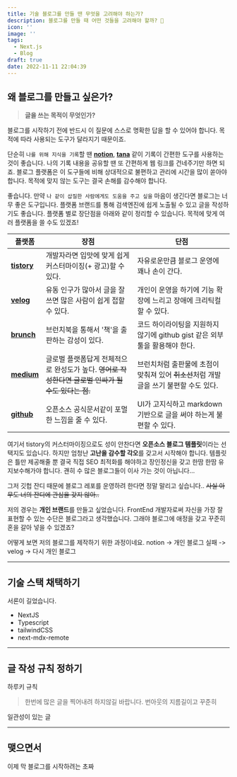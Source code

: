 ```yaml
---
title: 기술 블로그를 만들 땐 무엇을 고려해야 하는가?
description: 블로그를 만들 때 어떤 것들을 고려해야 할까? 🤔
icon: ''
image: ''
tags:
  - Next.js
  - Blog
draft: true
date: 2022-11-11 22:04:39
---
```


## 왜 블로그를 만들고 싶은가?

> **글을 쓰는 목적이 무엇인가?**

블로그를 시작하기 전에 반드시 이 질문에 스스로 명확한 답을 할 수 있어야 합니다.
목적에 따라 사용되는 도구가 달라지기 때문이죠.

단순히 `나를 위해 지식을 기록`할 땐 [**notion**](https://www.notion.so/), [**tana**](https://tana.inc/) 같이 기록이 간편한 도구를 사용하는 것이 좋습니다.
나의 기록 내용을 공유할 땐 또 간편하게 웹 링크를 건네주기만 하면 되죠.
블로그 플랫폼은 이 도구들에 비해 상대적으로 불편하고 관리에 시간을 많이 쏟아야 합니다.
목적에 맞지 않는 도구는 결국 손해를 감수해야 합니다.

좋습니다. 만약 `나 같이 삽질한 사람에게도 도움을 주고 싶을` 마음이 생긴다면 블로그는 너무 좋은 도구입니다.
플랫폼 브랜드를 통해 검색엔진에 쉽게 노출될 수 있고 글을 작성하기도 좋습니다.
플랫폼 별로 장단점을 아래와 같이 정리할 수 있습니다. 목적에 맞게 여러 플랫폼을 쓸 수도 있겠죠!

| 플랫폼                                  | 장점                                                                                               | 단점                                                                                   |
| --------------------------------------- | -------------------------------------------------------------------------------------------------- | -------------------------------------------------------------------------------------- |
| [**tistory**](https://www.tistory.com/) | 개발자라면 입맛에 맞게 쉽게 커스터마이징(+ 광고)할 수 있다.                                        | 자유로운만큼 블로그 운영에 꽤나 손이 간다.                                             |
| [**velog**](https://velog.io/)          | 유동 인구가 많아서 글을 잘 쓰면 많은 사람이 쉽게 접할 수 있다.                                     | 개인이 운영을 하기에 기능 확장에 느리고 장애에 크리틱컬할 수 있다.                     |
| [**brunch**](https://brunch.co.kr/)     | 브런치북을 통해서 '책'을 출판하는 감성이 있다.                                                     | 코드 하이라이팅을 지원하지 않기에 github gist 같은 외부 툴을 활용해야 한다.            |
| [**medium**](https://medium.com/)       | 글로벌 플랫폼답게 전체적으로 완성도가 높다. ~~영어로 작성한다면 글로벌 인싸가 될 수도 있다는 점.~~ | 브런치처럼 출판물에 초점이 맞춰져 있어 ~~취소선~~처럼 개발 글을 쓰기 불편할 수도 있다. |
| [**github**](https://github.com/)       | 오픈소스 공식문서같이 포멀한 느낌을 줄 수 있다.                                                    | UI가 고지식하고 markdown 기반으로 글을 써야 하는게 불편할 수 있다.                     |

여기서 tistory의 커스터마이징으로도 성이 안찬다면 **오픈소스 블로그 템플릿**이라는 선택지도 있습니다.
하지만 엄청난 **고난을 감수할 각오**를 갖고서 시작해야 합니다.
템플릿은 틀만 제공해줄 뿐 결국 직접 SEO 최적화를 해야하고 장인정신을 갖고 한땀 한땀 유지보수해가야 합니다.
괜히 수 많은 블로그들이 이사 가는 것이 아닙니다...

그저 깃헙 잔디 때문에 블로그 레포를 운영하려 한다면 정말 말리고 싶습니다.. ~~사실 아무도 너의 잔디에 관심을 갖지 않아..~~

저의 경우는 **개인 브랜드**를 만들고 싶었습니다.
FrontEnd 개발자로써 자신을 가장 잘 표현할 수 있는 수단은 블로그라고 생각했습니다.
그래야 블로그에 애정을 갖고 꾸준히 혼을 갈아 넣을 수 있겠죠?

어떻게 보면 저의 블로그를 제작하기 위한 과정이네요.
notion -> 개인 블로그 실패 -> velog -> 다시 개인 블로그

---

## 기술 스택 채택하기

서론이 길었습니다.

- NextJS
- Typescript
- tailwindCSS
- next-mdx-remote

---

## 글 작성 규칙 정하기

하루키 규칙

> 한번에 많은 글을 찍어내려 하지않길 바랍니다. 번아웃의 지름길이고
> 꾸준히

일관성이 있는 글

---

## 맺으면서

이제 막 블로그를 시작하려는 초짜

